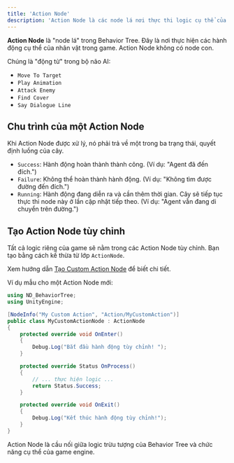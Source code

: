 ```yaml
---
title: 'Action Node'
description: 'Action Node là các node lá nơi thực thi logic cụ thể của game.'
---
```



**Action Node** là "node lá" trong Behavior Tree. Đây là nơi thực hiện các hành động cụ thể của nhân vật trong game. Action Node không có node con.

Chúng là "động từ" trong bộ não AI:
-   `Move To Target`
-   `Play Animation`
-   `Attack Enemy`
-   `Find Cover`
-   `Say Dialogue Line`

## Chu trình của một Action Node

Khi Action Node được xử lý, nó phải trả về một trong ba trạng thái, quyết định luồng của cây.

-   `Success`: Hành động hoàn thành thành công. (Ví dụ: "Agent đã đến đích.")
-   `Failure`: Không thể hoàn thành hành động. (Ví dụ: "Không tìm được đường đến đích.")
-   `Running`: Hành động đang diễn ra và cần thêm thời gian. Cây sẽ tiếp tục thực thi node này ở lần cập nhật tiếp theo. (Ví dụ: "Agent vẫn đang di chuyển trên đường.")

## Tạo Action Node tùy chỉnh

Tất cả logic riêng của game sẽ nằm trong các Action Node tùy chỉnh. Bạn tạo bằng cách kế thừa từ lớp `ActionNode`.

Xem hướng dẫn [Tạo Custom Action Node](/ND_BehaviorTreeDocumentPage/vi/tutorials/custom-action-node/) để biết chi tiết.

Ví dụ mẫu cho một Action Node mới:

```csharp
using ND_BehaviorTree;
using UnityEngine;

[NodeInfo("My Custom Action", "Action/MyCustomAction")]
public class MyCustomActionNode : ActionNode
{
    protected override void OnEnter()
    {
        Debug.Log("Bắt đầu hành động tùy chỉnh! ");
    }

    protected override Status OnProcess()
    {
        // ... thực hiện logic ...
        return Status.Success;
    }

    protected override void OnExit()
    {
        Debug.Log("Kết thúc hành động tùy chỉnh!");
    }
}
```

<Aside type="note">
Action Node là cầu nối giữa logic trừu tượng của Behavior Tree và chức năng cụ thể của game engine.
</Aside>
